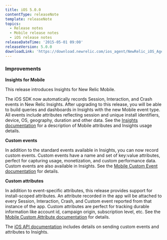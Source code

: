 ```yaml
---
title: iOS 5.0.0
contentType: releaseNote
template: releaseNote
topics:
  - Release notes
  - Mobile release notes
  - iOS release notes
releaseDateTime: '2015-05-01 09:00'
releaseVersion: 5.0.0
downloadLink: 'https://download.newrelic.com/ios_agent/NewRelic_iOS_Agent_5.0.0.zip'
---
```


### Improvements

**Insights for Mobile​**

This release introduces Insights for New Relic Mobile. 

The iOS SDK now automatically records Session, Interaction, and Crash events in New Relic Insights. After upgrading to this release, you will be able to build queries and dashboards in Insights with the new Mobile event type. All events include attributes reflecting session and unique install identifiers, device, OS, geography, duration and other data. See the [Insights documentation](/docs/insights/new-relic-insights/decorating-events/insights-attributes#mobile-defaults) for a description of Mobile attributes and Insights usage details.

**Custom events**

In addition to the standard events available in Insights, you can now record custom events. Custom events have a name and set of key:value attributes, perfect for capturing usage, monetization, and custom performance data. Custom events are also available in Insights. See the [Mobile Custom Event documentation](/docs/insights/new-relic-insights/adding-querying-data/custom-attributes-events-new-relic-mobile#What-are-events-in-New-Relic-Mobile?) for details.

**Custom attributes**

In addition to event-specific attributes, this release provides support for install-scoped attributes. An attribute recorded in the app will be attached to every Session, Interaction, Crash, and Custom event reported from that instance of the app. Custom attributes are perfect for tracking durable information like account id, campaign origin, subscription level, etc. See the [Mobile Custom Attribute documentation](/docs/insights/new-relic-insights/adding-querying-data/custom-attributes-events-new-relic-mobile#What-are-attributes?) for details. 

The [iOS API documentation](/docs/mobile-monitoring/mobile-sdk-api/new-relic-mobile-sdk-api/working-ios-sdk-api#custom-att-events) includes details on sending custom events and attributes to Insights.
